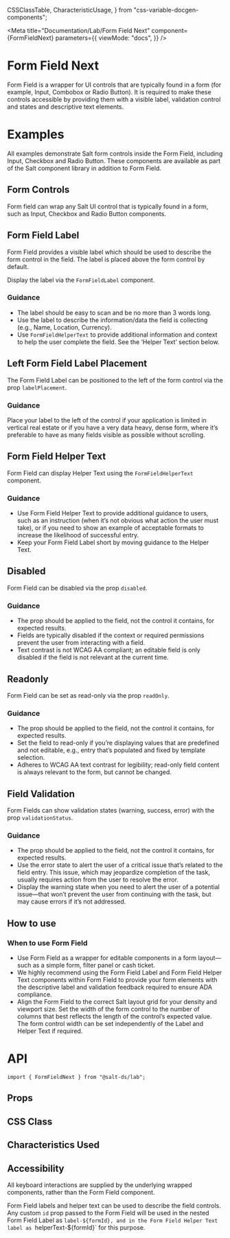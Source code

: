   CSSClassTable,
  CharacteristicUsage,
} from "css-variable-docgen-components";

<Meta
  title="Documentation/Lab/Form Field Next"
  component={FormFieldNext}
  parameters={{
    viewMode: "docs",
  }}
/>

# Form Field Next

Form Field is a wrapper for UI controls that are typically found in a form (for example, Input, Combobox or Radio Button). It is required to make these controls accessible by providing them with a visible label, validation control and states and descriptive text elements.

<Canvas>
  <Story id="lab-form-field-next--default" />
</Canvas>

# Examples

All examples demonstrate Salt form controls inside the Form Field, including Input, Checkbox and Radio Button. These components are available as part of the Salt component library in addition to Form Field.

## Form Controls

Form field can wrap any Salt UI control that is typically found in a form, such as Input, Checkbox and Radio Button components.

<Canvas>
  <Story id="lab-form-field-next--with-controls" />
</Canvas>

## Form Field Label

Form Field provides a visible label which should be used to describe the form control in the field. The label is placed above the form control by default.

Display the label via the `FormFieldLabel` component.

<Canvas>
  <Story id="lab-form-field-next--skeleton" />
</Canvas>

### Guidance

- The label should be easy to scan and be no more than 3 words long.
- Use the label to describe the information/data the field is collecting (e.g., Name, Location, Currency).
- Use `FormFieldHelperText` to provide additional information and context to help the user complete the field. See the ‘Helper Text’ section below.

## Left Form Field Label Placement

The Form Field Label can be positioned to the left of the form control via the prop `labelPlacement`.

<Canvas>
  <Story id="lab-form-field-next--label-left" />
</Canvas>

### Guidance

Place your label to the left of the control if your application is limited in vertical real estate or if you have a very data heavy, dense form, where it’s preferable to have as many fields visible as possible without scrolling.

## Form Field Helper Text

Form Field can display Helper Text using the `FormFieldHelperText` component.

<Canvas>
  <Story id="lab-form-field-next--helper-text" />
</Canvas>

### Guidance

- Use Form Field Helper Text to provide additional guidance to users, such as an instruction (when it’s not obvious what action the user must take), or if you need to show an example of acceptable formats to increase the likelihood of successful entry.
- Keep your Form Field Label short by moving guidance to the Helper Text.

## Disabled

Form Field can be disabled via the prop `disabled`.

<Canvas>
  <Story id="lab-form-field-next--disabled" />
</Canvas>

### Guidance

- The prop should be applied to the field, not the control it contains, for expected results.
- Fields are typically disabled if the context or required permissions prevent the user from interacting with a field.
- Text contrast is not WCAG AA compliant; an editable field is only disabled if the field is not relevant at the current time.

## Readonly

Form Field can be set as read-only via the prop `readOnly`.

<Canvas>
  <Story id="lab-form-field-next--readonly" />
</Canvas>

### Guidance

- The prop should be applied to the field, not the control it contains, for expected results.
- Set the field to read-only if you’re displaying values that are predefined and not editable, e.g., entry that’s populated and fixed by template selection.
- Adheres to WCAG AA text contrast for legibility; read-only field content is always relevant to the form, but cannot be changed.

## Field Validation

Form Fields can show validation states (warning, success, error) with the prop `validationStatus`.

<Canvas>
  <Story id="lab-form-field-next--with-validation" />
</Canvas>

### Guidance

- The prop should be applied to the field, not the control it contains, for expected results.
- Use the error state to alert the user of a critical issue that’s related to the field entry. This issue, which may jeopardize completion of the task, usually requires action from the user to resolve the error.
- Display the warning state when you need to alert the user of a potential issue—that won’t prevent the user from continuing with the task, but may cause errors if it’s not addressed.

## How to use

### When to use Form Field

- Use Form Field as a wrapper for editable components in a form layout—such as a simple form, filter panel or cash ticket.
- We highly recommend using the Form Field Label and Form Field Helper Text components within Form Field to provide your form elements with the descriptive label and validation feedback required to ensure ADA compliance.
- Align the Form Field to the correct Salt layout grid for your density and viewport size. Set the width of the form control to the number of columns that best reflects the length of the control’s expected value. The form control width can be set independently of the Label and Helper Text if required.

# API

```
import { FormFieldNext } from "@salt-ds/lab";
```

## Props

<ArgsTable of={FormFieldNext} />

## CSS Class

<CSSClassTable of={FormFieldNext} />

## Characteristics Used

<CharacteristicUsage of={FormFieldNext} />

## Accessibility

All keyboard interactions are supplied by the underlying wrapped components, rather than the Form Field component.

Form Field labels and helper text can be used to describe the field controls. Any custom `id` prop passed to the Form Field will be used in the nested Form Field Label as `label-${formId}, and in the Form Field Helper Text label as `helperText-${formId}` for this purpose.

<HelpAndSupport />
